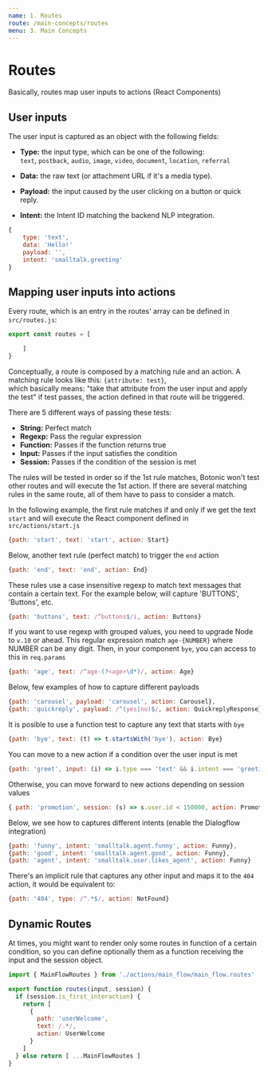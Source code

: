 ```yaml
---
name: 1. Routes
route: /main-concepts/routes
menu: 3. Main Concepts
---
```




# **Routes**

Basically, routes map user inputs to actions (React Components)

## User inputs

The user input is captured as an object with the following fields:

- **Type:** the input type, which can be one of the following:  
`text`, `postback`, `audio`, `image`,  `video`, `document`, `location`, `referral` 

* **Data:** the raw text (or attachment URL if it's a media type). 

- **Payload:** the input caused by the user clicking on a button or quick reply. 

* **Intent:** the Intent ID matching the backend NLP integration.

```javascript
{
    type: 'text', 
    data: 'Hello!'
    payload: '',
    intent: 'smalltalk.greeting'
}
```

## Mapping user inputs into actions

Every route, which is an entry in the routes' array can be defined in `src/routes.js`:

```javascript
export const routes = [

    ]
}
```

Conceptually, a route is composed by a matching rule and an action. A matching rule looks like this: `{attribute: test}`,  
which basically means: "take that attribute from the user input and apply the test" if test passes, the action defined in that route will be triggered.

There are 5 different ways of passing these tests:
* **String:** Perfect match
* **Regexp:** Pass the regular expression
* **Function:** Passes if the function returns true
* **Input:** Passes if the input satisfies the condition
* **Session:** Passes if the condition of the session is met

The rules will be tested in order so if the 1st rule matches, Botonic won't test
other routes and will execute the 1st action.
If there are several matching rules in the same route, all of them have to pass
to consider a match.

In the following example, the first rule matches if and only if we get the text `start` and will execute the
React component defined in `src/actions/start.js`

```javascript
{path: 'start', text: 'start', action: Start}
```
Below, another text rule (perfect match) to trigger the `end` action
```javascript
{path: 'end', text: 'end', action: End}
```
These rules use a case insensitive regexp to match text messages that contain
a certain text. For the example below, will capture 'BUTTONS', 'Buttons', etc. 

```javascript
{path: 'buttons', text: /^buttons$/i, action: Buttons}
```
If you want to use regexp with grouped values, you need to upgrade Node to `v.10`
or ahead. This regular expression match `age-{NUMBER}` where NUMBER can be any digit.
Then, in your component `bye`, you can access to this in `req.params`
```javascript
{path: 'age', text: /^age-(?<age>\d*)/, action: Age}
```
Below, few examples of how to capture different payloads
```javascript
{path: 'carousel', payload: 'carousel', action: Carousel},
{path: 'quickreply', payload: /^(yes|no)$/, action: QuickreplyResponse}
```
It is posible to use a function test to capture any text that starts with `bye`
```javascript
{path: 'bye', text: (t) => t.startsWith('bye'), action: Bye}
```
You can move to a new action if a condition over the user input is met
```javascript
{path: 'greet', input: (i) => i.type === 'text' && i.intent === 'greetings', action: Greet}
```  
Otherwise, you can move forward to new actions depending on session values
```javascript
{ path: 'promotion', session: (s) => s.user.id < 150000, action: Promotion }
```
Below, we see how to captures different intents (enable the Dialogflow integration)
```javascript
{path: 'funny', intent: 'smalltalk.agent.funny', action: Funny},
{path: 'good', intent: 'smalltalk.agent.good', action: Funny},
{path: 'agent', intent: 'smalltalk.user.likes_agent', action: Funny}
```
There's an implicit rule that captures any other input and maps it to
the `404` action, it would be equivalent to:
```javascript
{path: '404', type: /^.*$/, action: NotFound}
```

## Dynamic Routes
At times, you might want to render only some routes in function of a certain condition, 
so you can define optionally them as a function receiving the input and the session object.

```javascript
import { MainFlowRoutes } from './actions/main_flow/main_flow.routes'

export function routes(input, session) {
  if (session.is_first_interaction) {
    return [
      {
        path: 'userWelcome',
        text: /.*/,
        action: UserWelcome
      }
    ]
  } else return [ ...MainFlowRoutes ]  
}
```
<NextButton title="Actions" href="/main-concepts/actions" />
<PrevButton title='Deploying' href='/getting-started/deploying' />
